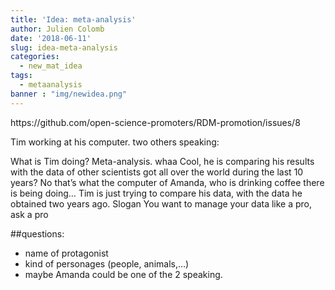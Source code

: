 ```yaml
---
title: 'Idea: meta-analysis'
author: Julien Colomb
date: '2018-06-11'
slug: idea-meta-analysis
categories:
  - new_mat_idea
tags:
  - metaanalysis
banner : "img/newidea.png"  
---
```


https://github.com/open-science-promoters/RDM-promotion/issues/8

Tim working at his computer. two others speaking:

What is Tim doing?
Meta-analysis.
whaa Cool, he is comparing his results with the data of other scientists got all over the world during the last 10 years?
No that's what the computer of Amanda, who is drinking coffee there is being doing...
Tim is just trying to compare his data, with the data he obtained two years ago.
Slogan You want to manage your data like a pro, ask a pro

##questions:

- name of protagonist
- kind of personages (people, animals,...)
- maybe Amanda could be one of the 2 speaking.